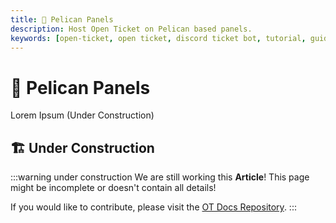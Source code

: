 ```yaml
---
title: 🦤 Pelican Panels
description: Host Open Ticket on Pelican based panels.
keywords: [open-ticket, open ticket, discord ticket bot, tutorial, guide, article, hosting, panel, dashboard, pelican, wings, egg, yolk]
---
```

<head>
    <link rel="apple-touch-icon" href="/img/logo_vertical.png"/>
</head>

# 🦤 Pelican Panels
<FlexHorizontal>
<div style={{width:"50%"}} className="otdocs-flex-mobile-width">
Lorem Ipsum (Under Construction)
</div>
<div style={{width:"50%"}} className="otdocs-flex-mobile-width">
    <StyledTitle title="Pelican Panels" description="Hosting 24/7 on a Pelican Panel"></StyledTitle>
</div>
</FlexHorizontal>

<Divider></Divider>
## 🏗️ Under Construction
:::warning under construction
We are still working this **Article**! This page might be incomplete or doesn't contain all details!

If you would like to contribute, please visit the [OT Docs Repository](https://github.com/DJj123dj/ot-docs).
:::